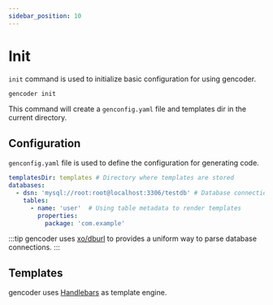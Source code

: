 ```yaml
---
sidebar_position: 10
---
```


# Init

`init` command is used to initialize basic configuration for using gencoder.

```bash
gencoder init
```

This command will create a `genconfig.yaml` file and templates dir in the current directory.

## Configuration

`genconfig.yaml` file is used to define the configuration for generating code.

```yaml
templatesDir: templates # Directory where templates are stored
databases:
  - dsn: 'mysql://root:root@localhost:3306/testdb' # Database connection
    tables:
      - name: 'user'  # Using table metadata to render templates
        properties:
          package: 'com.example'
```

:::tip
gencoder uses [xo/dburl](https://github.com/xo/dburl) to provides a uniform way to parse database connections.
:::

## Templates

gencoder uses [Handlebars](https://handlebarsjs.com/) as template engine.

